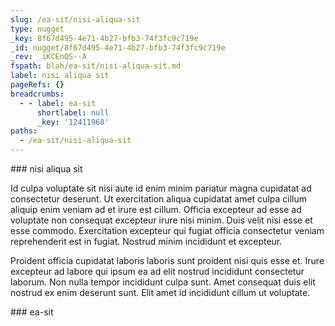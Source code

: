 ```yaml
---
slug: /ea-sit/nisi-aliqua-sit
type: nugget
_key: 8f67d495-4e71-4b27-bfb3-74f3fc9c719e
_id: nugget/8f67d495-4e71-4b27-bfb3-74f3fc9c719e
_rev: _iKCEnQS--A
fspath: blah/ea-sit/nisi-aliqua-sit.md
label: nisi aliqua sit
pageRefs: {}
breadcrumbs:
  - - label: ea-sit
      shortlabel: null
      _key: '12411968'
paths:
  - /ea-sit/nisi-aliqua-sit
---
```


<NuggetArea>
<Nugget slug="/ea-sit/nisi-aliqua-sit" type="nugget" _key="8f67d495-4e71-4b27-bfb3-74f3fc9c719e" _id="nugget/8f67d495-4e71-4b27-bfb3-74f3fc9c719e" _rev="_iKCEnQS--A" fspath="blah/ea-sit/nisi-aliqua-sit.md" label="nisi aliqua sit" paths="/ea-sit/nisi-aliqua-sit">
<NuggetBody>
### nisi aliqua sit

Id culpa voluptate sit nisi aute id enim minim pariatur magna cupidatat ad consectetur deserunt. Ut exercitation aliqua cupidatat amet culpa cillum aliquip enim veniam ad et irure est cillum. Officia excepteur ad esse ad voluptate non consequat excepteur irure nisi minim. Duis velit nisi esse et esse commodo. Exercitation excepteur qui fugiat officia consectetur veniam reprehenderit est in fugiat. Nostrud minim incididunt et excepteur.

Proident officia cupidatat laboris laboris sunt proident nisi quis esse et. Irure excepteur ad labore qui ipsum ea ad elit nostrud incididunt consectetur laborum. Non nulla tempor incididunt culpa sunt. Amet consequat duis elit nostrud ex enim deserunt sunt. Elit amet id incididunt cillum ut voluptate.

</NuggetBody>
<Breadcrumbs>
<Crumbs>
<Crumb _key="12411968" label="ea-sit" />
</Crumbs>
</Breadcrumbs>
</Nugget>

<NuggetsInbound>
</NuggetsInbound>
<NuggetsOutbound>
</NuggetsOutbound>
</NuggetArea>
<PassagesInbound>
<Passage direction="inbound" type="passage" _key="12411968" _id="passage/12411968" _rev="_iKCEnJ----" label="ea-sit" passage="ea-sit" fspath="blah/ea-sit" paths="/ea-sit" slug="/ea-sit">
<NuggetBody>
### ea-sit

</NuggetBody>
</Passage>

</PassagesInbound>
<PassagesOutbound>
</PassagesOutbound>